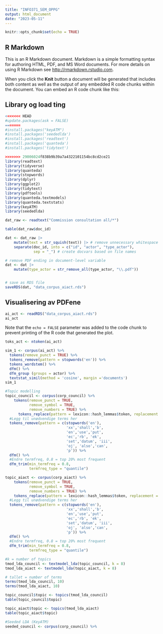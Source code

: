 ```yaml
---
title: "INFO371_SEM_OPPG"
output: html_document
date: "2023-05-11"
---
```


```r
knitr::opts_chunk$set(echo = TRUE)
```

## R Markdown

This is an R Markdown document. Markdown is a simple formatting syntax for authoring HTML, PDF, and MS Word documents. For more details on using R Markdown see <http://rmarkdown.rstudio.com>.

When you click the **Knit** button a document will be generated that includes both content as well as the output of any embedded R code chunks within the document. You can embed an R code chunk like this:

## Library og load ting

```r
<<<<<<< HEAD
#update.packages(ask = FALSE)
=======
#install.packages("keyATM")
#install.packages('seededlda')
#install.packages('readtext')
#install.packages('quanteda')
#install.packages('tidytext')

>>>>>>> 29006024f838b9b39a7a4322101154bc8cd2ce21
library(readtext)
library(tidyverse)
library(quanteda)
library(stopwords)
library(dplyr)
library(ggplot2)
library(tidytext)
library(pdftools)
library(quanteda.textmodels)
library(quanteda.textstats)
library(keyATM)
library(seededlda)

dat_raw <- readtext("Commission consultation all/*")

table(dat_raw$doc_id)

dat <- dat_raw |> 
    mutate(text = str_squish(text)) |> # remove unnecessary whitespace
    separate(doc_id, into = c("id", "actor", "type_actor"),
             sep = "_") # create docvars based on file names

# remove PDF ending in document-level variable
dat <- dat |> 
    mutate(type_actor = str_remove_all(type_actor, "\\.pdf"))


# save as RDS file
saveRDS(dat, "data_corpus_aiact.rds")
```


## Visualisering av PDFene

```r
ai_act <- readRDS("data_corpus_aiact.rds")
ai_act
```

Note that the `echo = FALSE` parameter was added to the code chunk to prevent printing of the R code that generated the plot.

```r
toks_act <- ntoken(ai_act)
```

```r
sim_1 <- corpus(ai_act) %>%
  tokens(remove_punct = TRUE) %>%
  tokens_remove(pattern = stopwords('en')) %>%
  tokens_wordstem() %>%
  dfm() %>%
  dfm_group (groups = actor) %>%
  textstat_simil(method = 'cosine', margin ='documents')
sim_1

```

```r
#Topic modelling
topic_council <- corpus(corp_council) %>%
    tokens(remove_punct = TRUE,
           remove_symbol = TRUE,
           remove_numbers = TRUE) %>%
      tokens_replace(pattern = lexicon::hash_lemmas$token, replacement = lexicon::hash_lemmas$lemma)%>%
  #Legg til unødvendige terms her
  tokens_remove(pattern = c(stopwords('en'),
                            'xx','shall','b',
                            'en','use','put',
                            'ec','rb', 'ek',
                            'set','datum', 'iii',
                            'oj', 'also','can',
                            'p')) %>%
  dfm() %>%
  #Endre termfreq, 0.8 = top 20% most frequent
  dfm_trim(min_termfreq = 0.8,
           termfreq_type = "quantile")

topic_aiact <- corpus(corp_aiact) %>%
    tokens(remove_punct = TRUE,
           remove_symbol = TRUE,
           remove_numbers = TRUE) %>%
    tokens_replace(pattern = lexicon::hash_lemmas$token, replacement = lexicon::hash_lemmas$lemma)%>%
  #Legg til unødvendige terms her
  tokens_remove(pattern = c(stopwords('en'),
                            'xx','shall','b',
                            'en','use','put',
                            'ec','rb', 'ek',
                            'set','datum', 'iii',
                            'oj', 'also','can',
                            'p')) %>%
  dfm() %>%
  #Endre termfreq, 0.8 = top 20% most frequent
  dfm_trim(min_termfreq = 0.8,
           termfreq_type = "quantile")

#k = number of topics
tmod_lda_council <- textmodel_lda(topic_council, k = 8)
tmod_lda_aiact <- textmodel_lda(topic_aiact, k = 8)

# tallet = number of terms
terms(tmod_lda_council, 10)
terms(tmod_lda_aiact, 10)

topic_council$topic <- topics(tmod_lda_council)
table(topic_council$topic)

topic_aiact$topic <- topics(tmod_lda_aiact)
table(topic_aiact$topic)

```

```r
#Seeded LDA (KeyATM)
seeded_council <- corpus(corp_council) %>%
  
```
